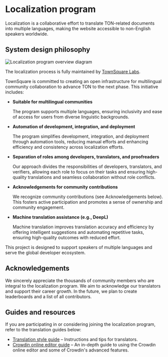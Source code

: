 
# Localization program

Localization is a collaborative effort to translate TON-related documents into multiple languages, making the website accessible to non-English speakers worldwide.

## System design philosophy

![Localization program overview diagram](/img/localizationProgramGuideline/localization-program.png)

The localization process is fully maintained by [TownSquare Labs](https://github.com/TownSquareXYZ).

TownSquare is committed to creating an open infrastructure for multilingual community collaboration to advance TON to the next phase. This initiative includes:

- **Suitable for multilingual communities**

  The program supports multiple languages, ensuring inclusivity and ease of access for users from diverse linguistic backgrounds.

- **Automation of development, integration, and deployment**

  The program simplifies development, integration, and deployment through automation tools, reducing manual efforts and enhancing efficiency and consistency across localization efforts.

- **Separation of roles among developers, translators, and proofreaders**

  Our approach divides the responsibilities of developers, translators, and verifiers, allowing each role to focus on their tasks and ensuring high-quality translations and seamless collaboration without role conflicts.

- **Acknowledgements for community contributions**

  We recognize community contributions (see Acknowledgements below). This fosters active participation and promotes a sense of ownership and community engagement.

- **Machine translation assistance (e.g., DeepL)**

  Machine translation improves translation accuracy and efficiency by offering intelligent suggestions and automating repetitive tasks, ensuring high-quality outcomes with reduced effort.

This project is designed to support speakers of multiple languages and serve the global developer ecosystem.

## Acknowledgements

We sincerely appreciate the thousands of community members who are integral to the localization program. We aim to acknowledge our translators and support their career growth. In the future, we plan to create leaderboards and a list of all contributors.

## Guides and resources

If you are participating in or considering joining the localization program, refer to the translation guides below:

- [Translation style guide](/v3/contribute/localization-program/translation-style-guide) – Instructions and tips for translators.
- [Crowdin online editor guide](https://support.crowdin.com/online-editor/) – An in-depth guide to using the Crowdin online editor and some of Crowdin's advanced features.

<Feedback />
